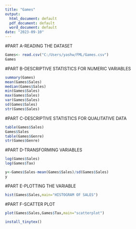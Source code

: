 ---
title: "Games"
output:
  html_document: default
  pdf_document: default
  word_document: default
date: "2023-09-10"
---
#PART A-READING THE DATASET

```{r}
Games<- read.csv("C:/Users/yashw/FML/Games.csv")
Games
```
#PART B-DESCRIPTIVE STATISTICS FOR NUMERIC VARIABLES

```{r}
summary(Games)
mean(Games$Sales)
median(Games$Sales)
min(Games$Sales)
max(Games$Sales)
var(Games$Sales)
sd(Games$Sales)
str(Games$Sales)
```
#PART C-DESCRIPTIVE STATISTICS FOR QUALITATIVE DATA

```{r}
table(Games$Sales)
Games$Sales
table(Games$Genre)
str(Games$Genre)
```
#PART D-TRANSFORMING VARIABLES

```{r}
log(Games$Sales)
log(Games$Tax)
```
```{r}
y<-Games$Sales-mean(Games$Sales)/sd(Games$Sales)
y
```
#PART E-PLOTTING THE VARIABLE

```{r}
hist(Games$Sales,main="HISTOGRAM OF SALES")
```
#PART F-SCATTER PLOT

```{r}
plot(Games$Sales,Games$Tax,main="scatterplot")
```
```{r}
install_tinytex()

```

